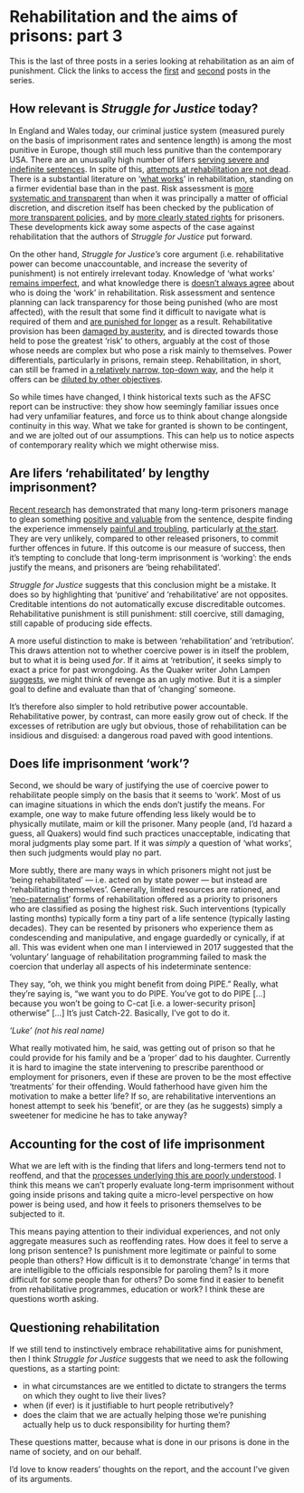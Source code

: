# Rehabilitation and the aims of prisons: part 3

This is the last of three posts in a series looking at rehabilitation as an aim of punishment. Click the links to access the [first](https://changinginside.co.uk/?p=369) and [second](https://changinginside.co.uk/?p=436) posts in the series.

## How relevant is *Struggle for Justice* today?

In England and Wales today, our criminal justice system (measured purely on the basis of imprisonment rates and sentence length) is among the most punitive in Europe, though still much less punitive than the contemporary USA. There are an unusually high number of lifers [serving severe and indefinite sentences](https://changinginside.co.uk/links/right-to-hope/). In spite of this, [attempts at rehabilitation are not dead](https://doi.org/10%2Fbdxm49). There is a substantial literature on '[what works](https://doi.org/10.1002/9781118320655)' in rehabilitation, standing on a firmer evidential base than in the past. Risk assessment is [more systematic and transparent](https://www.gov.uk/government/publications/research-and-analysis-on-the-offender-assessment-system) than when it was principally a matter of official discretion, and discretion itself has been checked by the publication of [more transparent policies](https://www.justice.gov.uk/offenders/psis), and by [more clearly stated rights](https://www.gov.uk/life-in-prison/prisoner-privileges-and-rights) for prisoners. These developments kick away some aspects of the case against rehabilitation that the authors of *Struggle for Justice* put forward.

On the other hand, *Struggle for Justice's* core argument (i.e. rehabilitative power can become unaccountable, and increase the severity of punishment) is not entirely irrelevant today. Knowledge of 'what works' [remains imperfect](https://www.theguardian.com/uk-news/2017/jun/30/sex-offenders-on-group-treatment-programme-more-likely-to-reoffend), and what knowledge there is [doesn't always agree](https://changinginside.co.uk/offender-management-rehabilitation/) about who is doing the 'work' in rehabilitation. Risk assessment and sentence planning can lack transparency for those being punished (who are most affected), with the result that some find it difficult to navigate what is required of them and [are punished for longer](https://www.thejusticegap.com/whats-an-ipp-sentence/) as a result. Rehabilitative provision has been [damaged by austerity](https://doi.org/10.1177%2F0264550518755940), and is directed towards those held to pose the greatest 'risk' to others, arguably at the cost of those whose needs are complex but who pose a risk mainly to themselves. Power differentials, particularly in prisons, remain steep. Rehabilitation, in short, can still be framed in [a relatively narrow, top-down way](https://changinginside.co.uk/offender-management-rehabilitation/), and the help it offers can be [diluted by other objectives](https://doi.org/10.1177/1462474518811074).

So while times have changed, I think historical texts such as the AFSC report can be instructive: they show how seemingly familiar issues once had very unfamiliar features, and force us to think about change alongside continuity in this way. What we take for granted is shown to be contingent, and we are jolted out of our assumptions. This can help us to notice aspects of contemporary reality which we might otherwise miss.

## Are lifers 'rehabilitated' by lengthy imprisonment?

[Recent research](https://books.google.co.uk/books?id=wFmSAgAAQBAJ&printsec=frontcover&source=gbs_ge_summary_r&cad=0#v=onepage&q&f=false) has demonstrated that many long-term prisoners manage to glean something [positive and valuable](https://doi.org/10.1080/07418825.2016.1190394) from the sentence, despite finding the experience immensely [painful and troubling](https://doi.org/10.1093/bjc/azw088), particularly [at the start](https://doi.org/10.1177/1362480616643581). They are very unlikely, compared to other released prisoners, to commit further offences in future. If this outcome is our measure of success, then it's tempting to conclude that long-term imprisonment is 'working': the ends justify the means, and prisoners are 'being rehabilitated'.

*Struggle for Justice* suggests that this conclusion might be a mistake. It does so by highlighting that 'punitive' and 'rehabilitative' are not opposites. Creditable intentions do not automatically excuse discreditable outcomes. Rehabilitative punishment is still punishment: still coercive, still damaging, still capable of producing side effects.

A more useful distinction to make is between 'rehabilitation' and 'retribution'. This draws attention not to whether coercive power is in itself the problem, but to what it is being used *for*. If it aims at 'retribution', it seeks simply to exact a price for past wrongdoing. As the Quaker writer John Lampen [suggests](https://qfp.quaker.org.uk/passage/23-103/), we might think of revenge as an ugly motive. But it is a simpler goal to define and evaluate than that of 'changing' someone.

It's therefore also simpler to hold retributive power accountable. Rehabilitative power, by contrast, can more easily grow out of check. If the excesses of retribution are ugly but obvious, those of rehabilitation can be insidious and disguised: a dangerous road paved with good intentions.

## Does life imprisonment 'work'?

Second, we should be wary of justifying the use of coercive power to rehabilitate people simply on the basis that it seems to 'work'. Most of us can imagine situations in which the ends don't justify the means. For example, one way to make future offending less likely would be to physically mutilate, maim or kill the prisoner. Many people (and, I'd hazard a guess, all Quakers) would find such practices unacceptable, indicating that moral judgments play some part. If it was *simply* a question of 'what works', then such judgments would play no part.

More subtly, there are many ways in which prisoners might not just be 'being rehabilitated' --- i.e. acted on by state power --- but instead are 'rehabilitating themselves'. Generally, limited resources are rationed, and '[neo-paternalist](https://doi.org/10.1177%2F1477370811413805)' forms of rehabilitation offered as a priority to prisoners who are classified as posing the highest risk. Such interventions (typically lasting months) typically form a tiny part of a life sentence (typically lasting decades). They can be resented by prisoners who experience them as condescending and manipulative, and engage guardedly or cynically, if at all. This was evident when one man I interviewed in 2017 suggested that the 'voluntary' language of rehabilitation programming failed to mask the coercion that underlay all aspects of his indeterminate sentence:

They say, "oh, we think you might benefit from doing PIPE." Really, what they're saying is, "we want you to do PIPE. You've got to do PIPE \[...\] because you won't be going to C-cat \[i.e. a lower-security prison\] otherwise" \[...\] It's just Catch-22. Basically, I've got to do it.

*'Luke' (not his real name)*

What really motivated him, he said, was getting out of prison so that he could provide for his family and be a 'proper' dad to his daughter. Currently it is hard to imagine the state intervening to prescribe parenthood or employment for prisoners, even if these are proven to be the most effective 'treatments' for their offending. Would fatherhood have given him the motivation to make a better life? If so, are rehabilitative interventions an honest attempt to seek his 'benefit', or are they (as he suggests) simply a sweetener for medicine he has to take anyway?

## Accounting for the cost of life imprisonment

What we are left with is the finding that lifers and long-termers tend not to reoffend, and that the [processes underlying this are poorly understood](https://changinginside.co.uk/reading/reading-notes-an-agenda-for-research-on-long-term-prisoners/). I think this means we can't properly evaluate long-term imprisonment without going inside prisons and taking quite a micro-level perspective on how power is being used, and how it feels to prisoners themselves to be subjected to it.

This means paying attention to their individual experiences, and not only aggregate measures such as reoffending rates. How does it feel to serve a long prison sentence? Is punishment more legitimate or painful to some people than others? How difficult is it to demonstrate 'change' in terms that are intelligible to the officials responsible for paroling them? Is it more difficult for some people than for others? Do some find it easier to benefit from rehabilitative programmes, education or work? I think these are questions worth asking.

## Questioning rehabilitation

If we still tend to instinctively embrace rehabilitative aims for punishment, then I think *Struggle for Justice *suggests that we need to ask the following questions, as a starting point:

-   in what circumstances are we entitled to dictate to strangers the terms on which they ought to live their lives?
-   when (if ever) is it justifiable to hurt people retributively?
-   does the claim that we are actually helping those we're punishing actually help us to duck responsibility for hurting them?

These questions matter, because what is done in our prisons is done in the name of society, and on our behalf.

I'd love to know readers' thoughts on the report, and the account I've given of its arguments.

